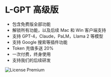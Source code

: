 # L-GPT 高级版

- 包含免费版全部功能
- 解锁所有功能，以及后续 Mac 和 Win 客户端支持
- 支持 GPT-4，Claude，PaLM，Llama 2 等模型
- 支持 Google 搜索等插件功能
- Token 充值多送 20%
- 一次付费，终身使用
- 支持我们的后续研发

![License Premium](/license/premium-zh-CN.png)
